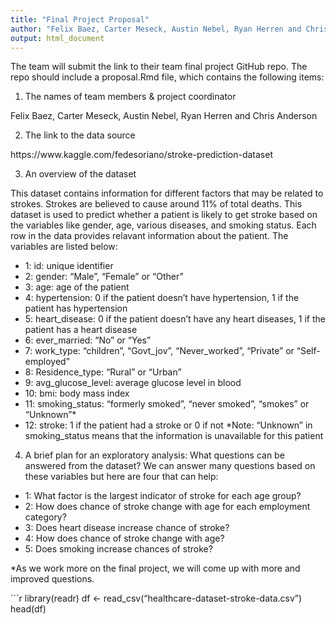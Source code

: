 ```yaml
---
title: "Final Project Proposal"
author: "Felix Baez, Carter Meseck, Austin Nebel, Ryan Herren and Chris Anderson"
output: html_document
---
```


The team will submit the link to their team final project GitHub repo. The repo should include a proposal.Rmd file, which contains the following items:

1. The names of team members & project coordinator

Felix Baez, Carter Meseck, Austin Nebel, Ryan Herren and Chris Anderson

2. The link to the data source

https://www.kaggle.com/fedesoriano/stroke-prediction-dataset

3. An overview of the dataset

This dataset contains information for different factors that may be related to strokes. Strokes are believed to cause around 11% of total deaths. This dataset is used to predict whether a patient is likely to get stroke based on the variables like gender, age, various diseases, and smoking status. Each row in the data provides relavant information about the patient. The variables are listed below: 

- 1: id: unique identifier
- 2: gender: "Male", "Female" or "Other"
- 3: age: age of the patient
- 4: hypertension: 0 if the patient doesn't have hypertension, 1 if the patient has hypertension
- 5: heart_disease: 0 if the patient doesn't have any heart diseases, 1 if the patient has a heart disease
- 6: ever_married: "No" or "Yes"
- 7: work_type: "children", "Govt_jov", "Never_worked", "Private" or "Self-employed"
- 8: Residence_type: "Rural" or "Urban"
- 9: avg_glucose_level: average glucose level in blood
- 10: bmi: body mass index
- 11: smoking_status: "formerly smoked", "never smoked", "smokes" or "Unknown"*
- 12: stroke: 1 if the patient had a stroke or 0 if not
*Note: "Unknown" in smoking_status means that the information is unavailable for this patient
    
    
4. A brief plan for an exploratory analysis: What questions can be answered from the dataset?
We can answer many questions based on these variables but here are four that can help:
- 1: What factor is the largest indicator of stroke for each age group?
- 2: How does chance of stroke change with age for each employment category?
- 3: Does heart disease increase chance of stroke?
- 4: How does chance of stroke change with age?
- 5: Does smoking increase chances of stroke?

*As we work more on the final project, we will come up with more and improved questions.

```r
library(readr) 
df <- read_csv("healthcare-dataset-stroke-data.csv") 
head(df)
